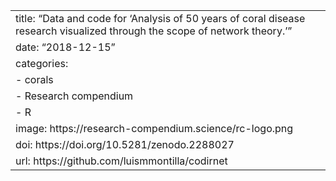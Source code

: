 ---
title: "Data and code for 'Analysis of 50 years of coral disease research visualized through the scope of network theory.'"
date: "2018-12-15"
categories:
  - corals
  - Research compendium
  - R
image: https://research-compendium.science/rc-logo.png
doi: https://doi.org/10.5281/zenodo.2288027
url: https://github.com/luismmontilla/codirnet
---